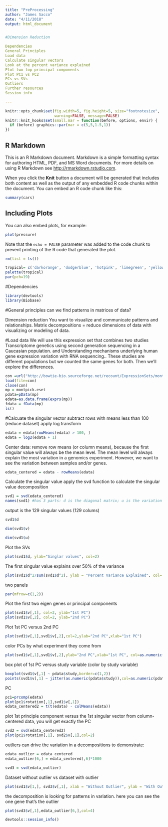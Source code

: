 ```yaml
---
title: "PreProcessing"
author: "James Sacco"
date: "4/11/2018"
output: html_document


#Dimension Reduction

Dependencies
General Principles
Load data
Calculate singular vectors
Look at the percent variance explained
Plot two top principal components
Plot PC1 vs PC2
PCs vs SVs
Outliers
Further resources
Session info

---
```


```r
knitr::opts_chunk$set(fig.width=5, fig.height=5, size="footnotesize",
                      warning=FALSE, message=FALSE)
knitr::knit_hooks$set(small.mar = function(before, options, envir) {
  if (before) graphics::par(mar = c(5,5,1.5,1))
})
```

## R Markdown

This is an R Markdown document. Markdown is a simple formatting syntax for authoring HTML, PDF, and MS Word documents. For more details on using R Markdown see <http://rmarkdown.rstudio.com>.

When you click the **Knit** button a document will be generated that includes both content as well as the output of any embedded R code chunks within the document. You can embed an R code chunk like this:

```r
summary(cars)
```

## Including Plots

You can also embed plots, for example:

```r
plot(pressure)
```

Note that the `echo = FALSE` parameter was added to the code chunk to prevent printing of the R code that generated the plot.

```r
rm(list = ls())

tropical= c('darkorange', 'dodgerblue', 'hotpink', 'limegreen', 'yellow')
palette(tropical)
par(pch=19)
```


#Dependencies
```r
library(devtools)
library(Biobase)
```


#General principles
can we find patterns in matrices of data?

Dimension reduction
You want to visualize and communicate patterns and relationships. 
Matrix decompositions = reduce dimensions of data with visualizing or modeling of data.

#Load data
We will use this expression set that combines two studies Transcriptome genetics using second generation sequencing in a Caucasian population. and Understanding mechanisms underlying human gene expression variation with RNA sequencing.. These studies are different populations but we counted the same genes for both. Then we'll explore the differences.

```r
con =url("http://bowtie-bio.sourceforge.net/recount/ExpressionSets/montpick_eset.RData")
load(file=con)
close(con)
mp = montpick.eset
pdata=pData(mp)
edata=as.data.frame(exprs(mp))
fdata = fData(mp)
ls()
```

#Calcuate the singular vector
subtract rows with means less than 100 (reduce dataset)
apply log transform
```r
edata = edata[rowMeans(edata) > 100, ]
edata = log2(edata + 1)
```

Center data: remove row means (or column means), because the first singular value will always be the mean level. The mean level will always explain the most variation in a genomics experiment. 
However, we want to see the variation between samples and/or genes.
```r
edata_centered = edata - rowMeans(edata)
```
Calculate the singular value 
apply the svd function to calculate the singular value decomposition

```r
svd1 = svd(edata_centered)
names(svd1) #has 3 parts: d is the diagonal matrix; u is the variation across samples; v is the variation across genes
```

output is the 129 singular values (129 colums)
```r
svd1$d
```
```r
dim(svd1$v)
```
```r
dim(svd1$u)
```
Plot the SVs
```r
plot(svd1$d, ylab="Singlar values", col=2)
```

The first singular value explains over 50% of the variance
```r
plot(svd1$d^2/sum(svd1$d^2), ylab = "Percent Variance Explained", col= 2)
```

two panels
```r
par(mfrow=c(1,2))
```

Plot the first two eigen genes or principal components
```r
plot(svd1$v[,1], col=2, ylab="1st PC")
plot(svd1$v[,2], col=2, ylab="2nd PC")
```

Plot 1st PC versus 2nd PC
```r
plot(svd1$v[,1],svd1$v[,2],col=2,ylab="2nd PC",xlab="1st PC")
```

color PCs by what experiment they come from
```r
plot(svd1$v[,1],svd1$v[,2],ylab="2nd PC",xlab="1st PC", col=as.numeric(pdata$study))
```

box plot of 1st PC versus study variable (color by study variable)
```r
boxplot(svd1$v[,1] ~ pdata$study,border=c(1,2))
points(svd1$v[,1] ~ jitter(as.numeric(pdata$study)),col=as.numeric(pdata$study))
```

PC
```r
pc1=prcomp(edata)
plot(pc1$rotation[,1],svd1$v[,1])
edata_centered2 = t(t(edata) - colMeans(edata))
```

plot 1st principle component versus the 1st singular vector from column-centered data, you will get exactly the PC 
```r
svd2 = svd(edata_centered2)
plot(pc1$rotation[,1], svd2$v[,1],col=2)
```

outliers can drive the variation in a decompositions
to demonstrate:
```r
edata_outlier = edata_centered
edata_outlier[6,] = edata_centered[,6]*1000
```

```r
svd3 = svd(edata_outlier)
```

Dataset without outlier vs dataset with outlier
```r
plot(svd1$v[1,], svd3$v[,1], xlab = "Without Outlier", ylab = "With Outlier")
```

the decomposition is looking for patterns in variation. here you can see the one gene that's the outlier
```r
plot(svd3$v[,1],edata_outlier[6,],col=4)
```

```r
devtools::session_info()
```

